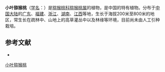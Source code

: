 {{Speciesbox
| name = 小叶猕猴桃
| status = 
| status_system = 
| image =
| genus = Actinidia
| species = lanceolata
| authority = Dunn in Journ.
}}

'''小叶猕猴桃'''（[[学名|学名]]：{{lang|la|''Actinidia lanceolata''}}）是[[猕猴桃科|猕猴桃科]][[猕猴桃属|猕猴桃属]]的植物，是中国的特有植物。分布于[[中国大陆|中国大陆]]的[[广东|广东]]、[[福建|福建]]、[[浙江|浙江]]、[[湖南|湖南]]、[[江西|江西]]等地，生长于海拔200米至800米的地区，常生长在疏林中、山地上的高草灌丛中以及林缘等环境，目前尚未由人工引种栽培。

== 参考文献 ==
<div class="references-small">
* {{cite web| url =http://www.bioinfo.cn/db05/KmzwSpecies.php?action=view&id=673| title =小叶猕猴桃| work =《中国高等植物数据库全库》| publisher =中国科学院微生物研究所| author =昆明植物研究所| accessdate =2009-02-21| deadurl =yes| archiveurl =https://web.archive.org/web/20160305013114/http://www.bioinfo.cn/db05/KmzwSpecies.php?action=view&id=673| archivedate =2016-03-05}}
</div>
{{Taxonbar|from=Q10958221}}

[[Category:猕猴桃属|小叶猕猴桃]]


{{植物小作品}}